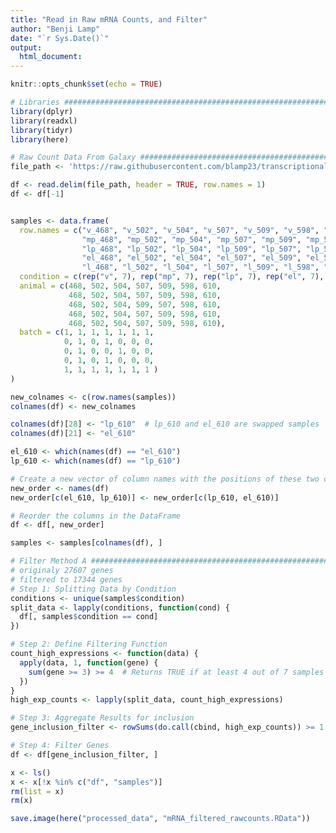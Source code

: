 ```yaml
---
title: "Read in Raw mRNA Counts, and Filter"
author: "Benji Lamp"
date: "`r Sys.Date()`"
output:
  html_document:
---
```


```r
knitr::opts_chunk$set(echo = TRUE)
```

```r
# Libraries #####################################################################
library(dplyr)
library(readxl)
library(tidyr)
library(here)
```


```r
# Raw Count Data From Galaxy #####################################################
file_path <- 'https://raw.githubusercontent.com/blamp23/transcriptional_dynamics_of_bov_mam/main/mRNA/raw_data/mRNA_raw_counts.tabular'

df <- read.delim(file_path, header = TRUE, row.names = 1)
df <- df[-1]


samples <- data.frame(
  row.names = c("v_468", "v_502", "v_504", "v_507", "v_509", "v_598", "v_610", 
                "mp_468", "mp_502", "mp_504", "mp_507", "mp_509", "mp_598", "mp_610",
                "lp_468", "lp_502", "lp_504", "lp_509", "lp_507", "lp_598", "lp_610",
                "el_468", "el_502", "el_504", "el_507", "el_509", "el_598", "el_610",
                "l_468", "l_502", "l_504", "l_507", "l_509", "l_598", "l_610"),
  condition = c(rep("v", 7), rep("mp", 7), rep("lp", 7), rep("el", 7), rep("l", 7)),
  animal = c(468, 502, 504, 507, 509, 598, 610,
             468, 502, 504, 507, 509, 598, 610,
             468, 502, 504, 509, 507, 598, 610,
             468, 502, 504, 507, 509, 598, 610,
             468, 502, 504, 507, 509, 598, 610),
  batch = c(1, 1, 1, 1, 1, 1, 1, 
            0, 1, 0, 1, 0, 0, 0,
            0, 1, 0, 0, 1, 0, 0,
            0, 1, 0, 1, 0, 0, 0, 
            1, 1, 1, 1, 1, 1, 1 )
)

new_colnames <- c(row.names(samples))
colnames(df) <- new_colnames

colnames(df)[28] <- "lp_610"  # lp_610 and el_610 are swapped samples
colnames(df)[21] <- "el_610"

el_610 <- which(names(df) == "el_610")
lp_610 <- which(names(df) == "lp_610")

# Create a new vector of column names with the positions of these two columns swapped
new_order <- names(df)
new_order[c(el_610, lp_610)] <- new_order[c(lp_610, el_610)]

# Reorder the columns in the DataFrame
df <- df[, new_order]

samples <- samples[colnames(df), ]
```


```r
# Filter Method A ##############################################################
# originaly 27607 genes
# filtered to 17344 genes
# Step 1: Splitting Data by Condition
conditions <- unique(samples$condition)
split_data <- lapply(conditions, function(cond) {
  df[, samples$condition == cond]
})

# Step 2: Define Filtering Function
count_high_expressions <- function(data) {
  apply(data, 1, function(gene) {
    sum(gene >= 3) >= 4  # Returns TRUE if at least 4 out of 7 samples have counts ≥ 3
  })
}
high_exp_counts <- lapply(split_data, count_high_expressions)

# Step 3: Aggregate Results for inclusion
gene_inclusion_filter <- rowSums(do.call(cbind, high_exp_counts)) >= 1 # If 1/5 timepoints meet crit, gene is included

# Step 4: Filter Genes
df <- df[gene_inclusion_filter, ]
```

```r
x <- ls()
x <- x[!x %in% c("df", "samples")]
rm(list = x)
rm(x)

save.image(here("processed_data", "mRNA_filtered_rawcounts.RData"))
```


